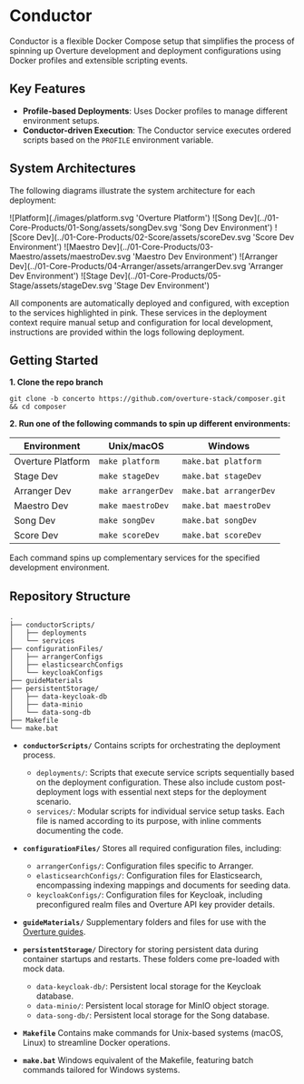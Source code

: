
# Conductor 

Conductor is a flexible Docker Compose setup that simplifies the process of spinning up Overture development and deployment configurations using Docker profiles and extensible scripting events.

## Key Features

- **Profile-based Deployments**: Uses Docker profiles to manage different environment setups.
- **Conductor-driven Execution**: The Conductor service executes ordered scripts based on the `PROFILE` environment variable.

## System Architectures

The following diagrams illustrate the system architecture for each deployment:

<Tabs>
  <TabItem value="platform" label="Platform" default>
  ![Platform](./images/platform.svg 'Overture Platform')
  </TabItem>
  <TabItem value="songDev" label="SongDev">
     ![Song Dev](../01-Core-Products/01-Song/assets/songDev.svg 'Song Dev Environment')
  </TabItem>
  <TabItem value="scoreDev" label="ScoreDev">
     ![Score Dev](../01-Core-Products/02-Score/assets/scoreDev.svg 'Score Dev Environment')
  </TabItem>
  <TabItem value="maestroDev" label="MaestroDev">
     ![Maestro Dev](../01-Core-Products/03-Maestro/assets/maestroDev.svg 'Maestro Dev Environment')
  </TabItem>
  <TabItem value="arrangerDev" label="ArrangerDev">
     ![Arranger Dev](../01-Core-Products/04-Arranger/assets/arrangerDev.svg 'Arranger Dev Environment')
  </TabItem>
  <TabItem value="stageDev" label="StageDev">
    ![Stage Dev](../01-Core-Products/05-Stage/assets/stageDev.svg 'Stage Dev Environment')
  </TabItem>
</Tabs>

All components are automatically deployed and configured, with exception to the services highlighted in pink. These services in the deployment context require manual setup and configuration for local development, instructions are provided within the logs following deployment.

## Getting Started

**1. Clone the repo branch**

```
git clone -b concerto https://github.com/overture-stack/composer.git && cd composer
```

**2. Run one of the following commands to spin up different environments:**

| Environment | Unix/macOS | Windows |
|-------------|------------|---------|
| Overture Platform | `make platform` | `make.bat platform` |
| Stage Dev | `make stageDev` | `make.bat stageDev` |
| Arranger Dev | `make arrangerDev` | `make.bat arrangerDev` |
| Maestro Dev | `make maestroDev` | `make.bat maestroDev` |
| Song Dev | `make songDev` | `make.bat songDev` |
| Score Dev | `make scoreDev` | `make.bat scoreDev` |

Each command spins up complementary services for the specified development environment.

## Repository Structure

```
.
├── conductorScripts/
│   ├── deployments
│   └── services
├── configurationFiles/
│   ├── arrangerConfigs
│   ├── elasticsearchConfigs
│   └── keycloakConfigs
├── guideMaterials
├── persistentStorage/
│   ├── data-keycloak-db
│   ├── data-minio
│   └── data-song-db
├── Makefile
└── make.bat
```

- **`conductorScripts/`** Contains scripts for orchestrating the deployment process.
    - `deployments/`: Scripts that execute service scripts sequentially based on the deployment configuration. These also include custom post-deployment logs with essential next steps for the deployment scenario.
    - `services/`: Modular scripts for individual service setup tasks. Each file is named according to its purpose, with inline comments documenting the code.

- **`configurationFiles/`** Stores all required configuration files, including:
    - `arrangerConfigs/`: Configuration files specific to Arranger.
    - `elasticsearchConfigs/`: Configuration files for Elasticsearch, encompassing indexing mappings and documents for seeding data.
    - `keycloakConfigs/`: Configuration files for Keycloak, including preconfigured realm files and Overture API key provider details.

- **`guideMaterials/`** Supplementary folders and files for use with the [Overture guides](https://www.overture.bio/documentation/guides/).

- **`persistentStorage/`** Directory for storing persistent data during container startups and restarts. These folders come pre-loaded with mock data.
    - `data-keycloak-db/`: Persistent local storage for the Keycloak database.
    - `data-minio/`: Persistent local storage for MinIO object storage.
    - `data-song-db/`: Persistent local storage for the Song database.

- **`Makefile`** Contains make commands for Unix-based systems (macOS, Linux) to streamline Docker operations.

- **`make.bat`** Windows equivalent of the Makefile, featuring batch commands tailored for Windows systems.
